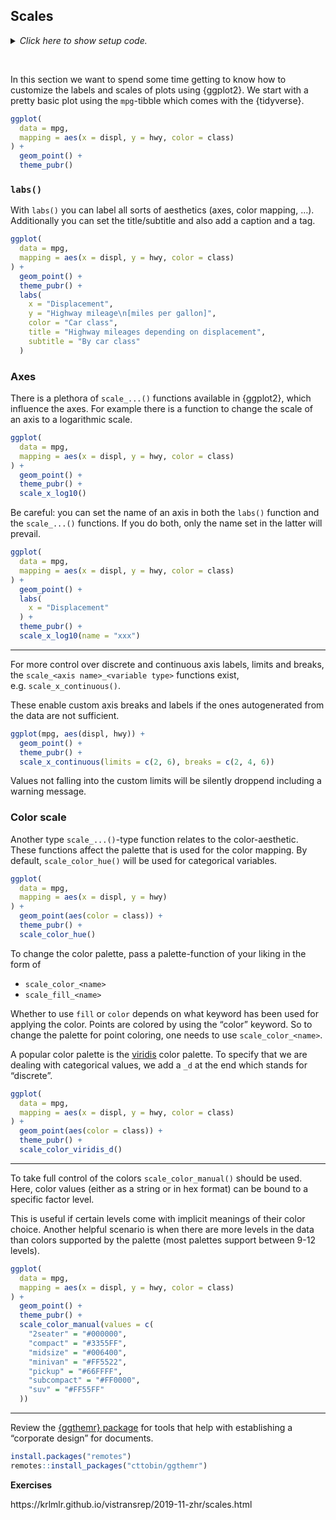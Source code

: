 ## Scales

<details><summary>*Click here to show setup code.*</summary>
```r
library(tidyverse)
library(nycflights13)
library(ggpubr)

library(conflicted)
conflict_prefer("filter", "dplyr")
conflict_prefer("lag", "dplyr")
```
</details>

<br>

In this section we want to spend some time getting to know how to customize the labels and scales of plots using {ggplot2}.
We start with a pretty basic plot using the `mpg`-tibble which comes with the {tidyverse}.

```r
ggplot(
  data = mpg,
  mapping = aes(x = displ, y = hwy, color = class)
) +
  geom_point() +
  theme_pubr()
```

### `labs()`

With `labs()` you can label all sorts of aesthetics (axes, color mapping, ...). 
Additionally you can set the title/subtitle and also add a caption and a tag.

```r
ggplot(
  data = mpg,
  mapping = aes(x = displ, y = hwy, color = class)
) +
  geom_point() +
  theme_pubr() +
  labs(
    x = "Displacement",
    y = "Highway mileage\n[miles per gallon]",
    color = "Car class",
    title = "Highway mileages depending on displacement",
    subtitle = "By car class"
  )
```

### Axes

There is a plethora of `scale_...()` functions available in {ggplot2}, which influence the axes.
For example there is a function to change the scale of an axis to a logarithmic scale.

```r
ggplot(
  data = mpg,
  mapping = aes(x = displ, y = hwy, color = class)
) +
  geom_point() +
  theme_pubr() +
  scale_x_log10()
```

Be careful: you can set the name of an axis in both the `labs()` function and the `scale_...()` functions.
If you do both, only the name set in the latter will prevail.

```r
ggplot(
  data = mpg,
  mapping = aes(x = displ, y = hwy, color = class)
) +
  geom_point() +
  labs(
    x = "Displacement"
  ) +
  theme_pubr() +
  scale_x_log10(name = "xxx")
```

---

For more control over discrete and continuous axis labels, limits and breaks, the `scale_<axis name>_<variable type>` functions exist, e.g. `scale_x_continuous()`.

These enable custom axis breaks and labels if the ones autogenerated from the data are not sufficient.

```r
ggplot(mpg, aes(displ, hwy)) +
  geom_point() +
  theme_pubr() +
  scale_x_continuous(limits = c(2, 6), breaks = c(2, 4, 6))
```

Values not falling into the custom limits will be silently droppend including a warning message.

### Color scale

Another type `scale_...()`-type function relates to the color-aesthetic.
These functions affect the palette that is used for the color mapping.
By default, `scale_color_hue()` will be used for categorical variables.

```r
ggplot(
  data = mpg,
  mapping = aes(x = displ, y = hwy)
) +
  geom_point(aes(color = class)) +
  theme_pubr() +
  scale_color_hue()
```

To change the color palette, pass a palette-function of your liking in the form of 

- `scale_color_<name>` 
- `scale_fill_<name>`

Whether to use `fill` or `color` depends on what keyword has been used for applying the color.
Points are colored by using the "color" keyword.
So to change the palette for point coloring, one needs to use `scale_color_<name>`.

A popular color palette is the [viridis](https://cran.r-project.org/web/packages/viridis/vignettes/intro-to-viridis.html#gallery) color palette. 
To specify that we are dealing with categorical values, we add a `_d` at the end which stands for "discrete".

```r
ggplot(
  data = mpg,
  mapping = aes(x = displ, y = hwy, color = class)
) +
  geom_point(aes(color = class)) +
  theme_pubr() +
  scale_color_viridis_d()
```

---

To take full control of the colors `scale_color_manual()` should be used.
Here, color values (either as a string or in hex format) can be bound to a specific factor level.

This is useful if certain levels come with implicit meanings of their color choice.
Another helpful scenario is when there are more levels in the data than colors supported by the palette (most palettes support between 9-12 levels).

```r
ggplot(
  data = mpg,
  mapping = aes(x = displ, y = hwy, color = class)
) +
  geom_point() +
  theme_pubr() +
  scale_color_manual(values = c(
    "2seater" = "#000000",
    "compact" = "#3355FF",
    "midsize" = "#006400",
    "minivan" = "#FF5522",
    "pickup" = "#66FFFF",
    "subcompact" = "#FF0000",
    "suv" = "#FF55FF"
  ))
```

---

Review the [{ggthemr} package](https://github.com/cttobin/ggthemr) for tools that help with establishing a "corporate design" for documents.

```r
install.packages("remotes")
remotes::install_packages("cttobin/ggthemr")
```

**Exercises**

https://krlmlr.github.io/vistransrep/2019-11-zhr/scales.html
